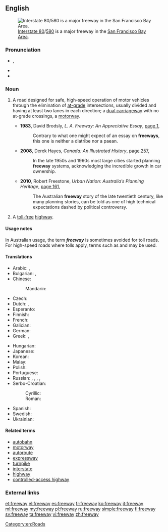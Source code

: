 ==English==
{{slim-wikipedia|lang=en}}
[[Image:I-80 Eastshore Fwy.jpg|thumb|[[w:Interstate 80|Interstate 80]]/[[w:Interstate 580 (California)|580]] is a major freeway in the [[w:San Francisco Bay Area|San Francisco Bay Area]].]]

===Pronunciation===
* {{IPA|/'fɹiː.wei/}}, {{enPR|frēwā}}
* {{audio|en-us-freeway.ogg|Audio (US)}}
* {{rhymes|iːweɪ}}

===Noun===
{{en-noun}}

# {{context|Australia|Canada|US|lang=en}} A road designed for safe, high-speed operation of motor vehicles through the elimination of [[at-grade]] intersections, usually divided and having at least two lanes in each direction; a [[dual carriageway]] with no at-grade crossings, a [[motorway]].
#* '''1983''', David Brodsly, ''L. A. Freeway: An Appreciative Essay'', [http://books.google.com.au/books?id=Krv0fLvSc5QC&printsec=frontcover&dq=%22freeway%22|%22freeways%22+-intitle:%22%22+-inauthor:%22%22&hl=en&sa=X&ei=6kdXT_nlDcj3mAXao-meDw&redir_esc=y#v=onepage&q=%22freeway%22|%22freeways%22%20-intitle%3A%22%22%20-inauthor%3A%22%22&f=false page 1],
#*: Contrary to what one might expect of an essay on '''freeways''', this one is neither a diatribe nor a paean.
#* '''2008''', Derek Hayes, ''Canada: An Illustrated History'', [http://books.google.com.au/books?id=hrkq7t_4080C&pg=PA257&dq=%22freeway%22|%22freeways%22+canada+-intitle:%22%22+-inauthor:%22%22&hl=en&sa=X&ei=7EZXT53WM8nUmAX3-IHTDw&redir_esc=y#v=onepage&q=%22freeway%22|%22freeways%22%20canada%20-intitle%3A%22%22%20-inauthor%3A%22%22&f=false page 257],
#*: In the late 1950s and 1960s most large cities started planning '''freeway''' systems, acknowledging the incredible growth in car ownership.
#* '''2010''', Robert Freestone, ''Urban Nation: Australia′s Planning Heritage'', [http://books.google.com.au/books?id=v7PQxIjS1BQC&pg=PA161&dq=%22freeway%22|%22freeways%22+australia+-intitle:%22%22+-inauthor:%22%22&hl=en&sa=X&ei=oStXT9b6B4vjmAXyts2YDw&redir_esc=y#v=onepage&q=%22freeway%22|%22freeways%22%20australia%20-intitle%3A%22%22%20-inauthor%3A%22%22&f=false page 161],
#*: The Australian '''freeway''' story of the late twentieth century, like many planning stories, can be told as one of high technical expectations dashed by political controversy.
# A [[toll-free]] [[highway]].

====Usage notes====
In Australian usage, the term '''''freeway''''' is sometimes avoided for toll roads. For high-speed roads where tolls apply, terms such as {{term|tollway|lang=en}} and {{term|motorway|lang=en}} may be used.

====Translations====
{{trans-top|road designed for safe high-speed motoring}}
* Arabic: {{t-|ar|أوتوستراد|m|tr='utustraad|sc=Arab}}, {{t-|ar|طريق سريع|m|tr=Tariiq sarii`|sc=Arab}}
* Bulgarian: {{t-|bg|автомагистрала|f|tr=ávtomagistrála|sc=Cyrl}}, {{t+|bg|магистрала|tr=magistrála|sc=Cyrl}}
* Chinese:
*: Mandarin: {{t|cmn|高速公路|tr=gāosù gōnglù|sc=Hani}}
* Czech: {{t+|cs|dálnice|f}}
* Dutch: {{t+|nl|snelweg|m}}, {{t-|nl|autosnelweg|m}}
* Esperanto: {{t-|eo|aŭtovojo}}
* Finnish: {{t+|fi|moottoritie}}
* French: {{t+|fr|autoroute}}
* Galician: {{t+|gl|autoestrada|f}}
* German: {{t+|de|Autobahn|f}}
* Greek: {{t-|el|αυτοκινητόδρομος υπερταχείας κυκλοφορίας|m|tr=aftokinitódromos ypertacheías kykloforías|sc=Grek}}, {{t-|el|δρόμος χωρίς διόδια|m|tr=drómos chorís diódia|sc=Grek}}
{{trans-mid}}
* Hungarian: {{t+|hu|autópálya}}
* Japanese: {{t-|ja|高速道路|tr=こうそくどうろ, kōsoku dōro}}
* Korean: {{t+|ko|고속도로|tr=gosokdoro}}
* Malay: {{t-|ms|lebuh raya}}
* Polish: {{t+|pl|autostrada|f}}
* Portuguese: {{t+|pt|autoestrada|f}}
* Russian: {{t+|ru|автострада|f|tr=avtostráda|sc=Cyrl}}, {{t+|ru|автомагистраль|f|tr=avtomagistrál'|sc=Cyrl}}, {{t+|ru|автобан|m|tr=avtobán|sc=Cyrl}}, {{t-|ru|фривей|m|tr=frívej, frivéj|sc=Cyrl}}, {{t+|ru|магистраль|f|tr=magistrál'|sc=Cyrl}}
* Serbo-Croatian:
*: Cyrillic: {{t-|sh|аутоцеста|f|sc=Cyrl}}
*: Roman: {{t-|sh|autocesta|f}}
* Spanish: {{t+|es|autopista|f}}
* Swedish: {{t+|sv|motorväg}}
* Ukrainian: {{t+|uk|автострада|f|tr=avtostráda|sc=Cyrl}}
{{trans-bottom}}

====Related terms====
* [[autobahn]]
* [[motorway]]
* [[autoroute]]
* [[expressway]]
* [[turnpike]]
* [[interstate]]
* [[highway]]
* [[controlled-access highway]]

===External links===
{{projectlinks|pedia|lang1=en|page1=Freeway}}

[[Category:en:Roads]]

[[et:freeway]]
[[el:freeway]]
[[es:freeway]]
[[fr:freeway]]
[[ko:freeway]]
[[it:freeway]]
[[ml:freeway]]
[[my:freeway]]
[[pl:freeway]]
[[ru:freeway]]
[[simple:freeway]]
[[fi:freeway]]
[[sv:freeway]]
[[ta:freeway]]
[[vi:freeway]]
[[zh:freeway]]